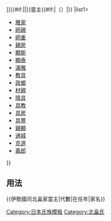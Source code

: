 {{Navbox
|bodyclass=hlist

|name=伊勢國司北畠家當主
|title=[[file:Sasa Rindō inverted.png|20px]] [[北畠家|{{#if:{{{3|}}}|{{{3|}}}|伊勢北畠家}}]]{{#if:{{{1|}}}|{{{1|}}}|}}當主{{#if:{{{2|}}}|（{{{2|}}}）|}}
|list1=
*[[北畠雅家|雅家]]
*[[北畠師親|師親]]
*[[北畠師重|師重]]
*[[北畠親房|親房]]
*[[北畠顯能|顯能]]
*[[北畠顯泰|顯泰]]
*[[北畠滿雅|滿雅]]
*[[北畠教具|教具]]
*[[北畠政鄉|政鄉]]
*[[北畠材親|材親]]
*[[北畠晴具|晴具]]
*[[北畠具教|具教]]
*[[北畠具房|具房]]
*[[織田信雄|具豐]]
*[[北畠親顯|親顯]]
*[[北畠通城|通城]]
*[[北畠克道|克道]]
*[[北畠義郎|義郎]]
}}<noinclude>

== 用法 ==
<nowiki>{{伊勢國司北畠家當主|代數|在任年|家名}}</nowiki>
[[Category:日本氏族模板]]
[[Category:北畠氏]]
</noinclude>